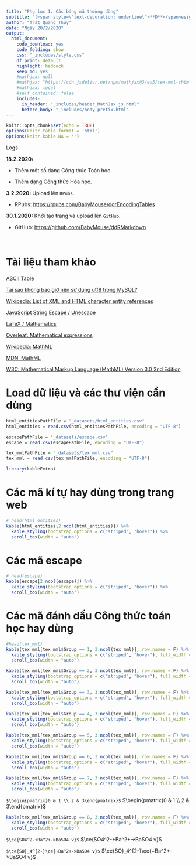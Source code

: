 ```yaml
---
title: "Phụ lục 1: Các bảng mã thường dùng"
subtitle: "(<span style=\"text-decoration: underline\">**D**</span>esign <span style=\"text-decoration: underline\">**D**</span>ocuments with <span style=\"text-decoration: underline\">**RMarkdown**</span>)"
author: "Trát Quang Thụy"
date: "Ngày 20/2/2020"
output: 
  html_document: 
    code_download: yes
    code_folding: show
    css: "_includes/style.css"
    df_print: default
    highlight: haddock
    keep_md: yes
    #mathjax: null
    #mathjax: "https://cdn.jsdelivr.net/npm/mathjax@3/es5/tex-mml-chtml.js"
    #mathjax: local
    #self_contained: false
    includes:
      in_header: "_includes/header_MathJax.js.html"
      before_body: "_includes/body_prefix.html"
---
```


```r
knitr::opts_chunk$set(echo = TRUE)
options(knitr.table.format = 'html')
options(knitr.kable.NA = '')
```

<div class="logs">
<div class="logs-caption">Logs</div>
<div class="logs-content scroll">
**18.2.2020:**

- Thêm một số dạng Công thức Toán học.

- Thêm dạng Công thức Hóa học.

**3.2.2020:** Upload lên `RPubs`.

- RPubs: <a target="_parent" href="https://rpubs.com/BabyMouse/ddrEncodingTables">https://rpubs.com/BabyMouse/ddrEncodingTables</a>

**30.1.2020:** Khởi tạo trang và upload lên `GitHub`.

- GitHub: <a target="_parent" href="https://github.com/BabyMouse/ddRMarkdown">https://github.com/BabyMouse/ddRMarkdown</a>

</div></div>
</br>

# Tài liệu tham khảo
[ASCII Table](http://ascii-table.com/codepage.php?1252)

[Tại sao không bao giờ nên sử dụng utf8 trong MySQL?](https://topdev.vn/blog/tai-sao-khong-bao-gio-nen-su-dung-utf8-trong-mysql/)

[Wikipedia: List of XML and HTML character entity references](https://en.wikipedia.org/wiki/List_of_XML_and_HTML_character_entity_references)

[JavaScript String Escape / Unescape](https://www.freeformatter.com/javascript-escape.html)

[LaTeX / Mathematics](https://en.wikibooks.org/wiki/LaTeX/Mathematics)

[Overleaf: Mathematical expressions](https://www.overleaf.com/learn/latex/Mathematical_expressions)

[Wikipedia: MathML](https://en.wikipedia.org/wiki/MathML)

[MDN: MathML](https://developer.mozilla.org/en-US/docs/Web/MathML)

[W3C: Mathematical Markup Language (MathML) Version 3.0 2nd Edition](https://www.w3.org/TR/MathML3/)

# Load dữ liệu và các thư viện cần dùng
```r
html_entitiesPathFile = "_datasets/html_entities.csv"
html_entities = read.csv(html_entitiesPathFile, encoding = "UTF-8")

escapePathFile = "_datasets/escape.csv"
escape = read.csv(escapePathFile, encoding = "UTF-8")

tex_mmlPathFile = "_datasets/tex_mml.csv"
tex_mml = read.csv(tex_mmlPathFile, encoding = "UTF-8")

library(kableExtra)
```

# Các mã kí tự hay dùng trong trang web
```r
# head(html_entities)
kable(html_entities[2:ncol(html_entities)]) %>%
  kable_styling(bootstrap_options = c("striped", "hover")) %>%
  scroll_box(width = "auto")
```

# Các mã escape
```r
# head(escape)
kable(escape[2:ncol(escape)]) %>%
  kable_styling(bootstrap_options = c("striped", "hover")) %>%
  scroll_box(width = "auto")
```

# Các mã đánh dấu Công thức toán học hay dùng
```r
#head(tex_mml)
kable(tex_mml[tex_mml$Group == 1, 3:ncol(tex_mml)], row.names = F) %>%
  kable_styling(bootstrap_options = c("striped", "hover"), full_width = T) %>%
  scroll_box(width = "auto")
```

```r
kable(tex_mml[tex_mml$Group == 2, 3:ncol(tex_mml)], row.names = F) %>%
  kable_styling(bootstrap_options = c("striped", "hover"), full_width = T) %>%
  scroll_box(width = "auto")
```

```r
kable(tex_mml[tex_mml$Group == 3, 3:ncol(tex_mml)], row.names = F) %>%
  kable_styling(bootstrap_options = c("striped", "hover"), full_width = T) %>%
  scroll_box(width = "auto")
```

```r
kable(tex_mml[tex_mml$Group == 4, 3:ncol(tex_mml)], row.names = F) %>%
  kable_styling(bootstrap_options = c("striped", "hover"), full_width = T) %>%
  scroll_box(width = "auto")
```

```r
kable(tex_mml[tex_mml$Group == 5, 3:ncol(tex_mml)], row.names = F) %>%
  kable_styling(bootstrap_options = c("striped", "hover"), full_width = T) %>%
  scroll_box(width = "auto")
```

```r
kable(tex_mml[tex_mml$Group == 6, 3:ncol(tex_mml)], row.names = F) %>%
  kable_styling(bootstrap_options = c("striped", "hover"), full_width = T) %>%
  scroll_box(width = "auto")
```

```r
kable(tex_mml[tex_mml$Group == 7, 3:ncol(tex_mml)], row.names = F) %>%
  kable_styling(bootstrap_options = c("striped", "hover"), full_width = T) %>%
  scroll_box(width = "auto")
```

<div>`$\begin{pmatrix}0 & 1 \\ 2 & 3\end{pmatrix}$`
$\begin{pmatrix}0 & 1 \\ 2 & 3\end{pmatrix}$</div>

```r
kable(tex_mml[tex_mml$Group == 8, 3:ncol(tex_mml)], row.names = F) %>%
  kable_styling(bootstrap_options = c("striped", "hover"), full_width = T) %>%
  scroll_box(width = "auto")
```
`$\ce{SO4^2-+Ba^2+->BaSO4 v}$` $\ce{SO4^2-+Ba^2+->BaSO4 v}$

`$\ce{SO}_4^{2-}\ce{+Ba^2+->BaSO4 v}$` $\ce{SO}_4^{2-}\ce{+Ba^2+->BaSO4 v}$


<!--
#as.factor(tex_mml$MathML)
#tex_mml$MathML[1]
#options(keep.source = FALSE)

#print(kable(tex_mml[2:ncol(tex_mml)]) %>% kable_styling(bootstrap_options = c("striped", "hover")) %>% scroll_box(width = "auto"))

#htmltools::html_print(
#  kable(tex_mml[2:ncol(tex_mml)]) %>% kable_styling(bootstrap_options = c("striped", #"hover")) %>% scroll_box(width = "auto")
#)


```r
t = c("Inline: \\$...\\$; Display: &#x0024;&#x0024;...&#x0024;&#x0024;")

kable(t) %>% kable_styling(bootstrap_options = c("striped", "hover")) %>% scroll_box(width = "auto")

```

<div style="border: 1px solid #ddd; padding: 5px; overflow-x: scroll; width:auto; "><table class="table table-striped table-hover" style="margin-left: auto; margin-right: auto;">
 <thead>
  <tr>
   <th style="text-align:left;"> Name </th>
   <th style="text-align:left;"> LaTeX </th>
   <th style="text-align:left;"> MathML </th>
   <th style="text-align:left;"> HTMLExample </th>
   <th style="text-align:left;"> HTMLDescription </th>
  </tr>
 </thead>
<tbody>
  <tr>
   <td style="text-align:left;"> Equations </td>
   <td style="text-align:left;"> Inline: <code>&bsol;(...&bsol;)</code>, <code>&dollar;...&dollar;</code>; Display: `\[...\]`, <code>&dollar;&dollar;...&dollar;&dollar;</code></td>
   <td style="text-align:left;"> `html <math>...</math>` hay <code>&lt;math xmlns="[http://www.w3.org/1998/Math/MathML](http://www.w3.org/1998/Math/MathML)"&gt;...&lt;/math&gt;</code> </td>
   <td style="text-align:left;"> NA </td>
   <td style="text-align:left;"> Đánh dấu Công thức toán học. </td>
  </tr>
</tbody>
</table></div>
-->

<br/><br/><br/><br/>
